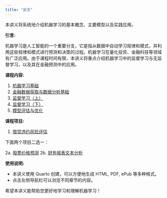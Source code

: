 ```yaml
---
title: "前言"
---
```


本讲义将系统地介绍机器学习的基本概念、主要模型以及实践应用。

**引言:**

机器学习是人工智能的一个重要分支，它是指从数据中自动学习规律和模式，并利用这些规律和模式进行预测和决策的过程。机器学习在量化投资、金融科技等领域有广泛应用。由于课程时间有限，本讲义将重点介绍机器学习中的监督学习与无监督学习，以及其在金融预测中的应用。

**课程内容:**

1.  [机器学习基础](01_ml_basic.qmd)
2.  [金融数据获取与数据分析基础](lab02_data.qmd)
3.  [监督学习（上）](03_supervised.qmd)
4.  [监督学习（下）](04_supervised.qmd)
5.  [模型评估与优化](05_model_assess.qmd)

**课程项目:**

1.  [借贷违约风险评估](project1_LC.qmd)

下面两个项目二选一：

2a.  [股票价格预测](project2a_tspred.qmd)
2b.  [财务报表文本分析](project2b_text.qmd)

**使用说明:**

*   本讲义使用 Quarto 创建，可以方便地生成 HTML, PDF, ePub 等多种格式。
*   点击左侧导航栏可以浏览不同章节的内容。

希望本讲义能帮助您更好地学习和理解机器学习！ 